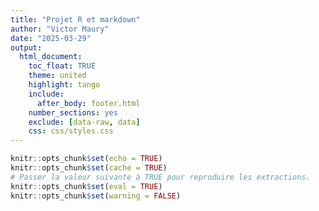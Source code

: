 ```yaml
---
title: "Projet R et markdown"
author: "Victor Maury"
date: "2025-03-29"
output: 
  html_document:
    toc_float: TRUE  
    theme: united
    highlight: tango
    include:
      after_body: footer.html
    number_sections: yes
    exclude: [data-raw, data]
    css: css/styles.css
---
```


```r
knitr::opts_chunk$set(echo = TRUE)
knitr::opts_chunk$set(cache = TRUE)
# Passer la valeur suivante à TRUE pour reproduire les extractions.
knitr::opts_chunk$set(eval = TRUE)
knitr::opts_chunk$set(warning = FALSE)
```
